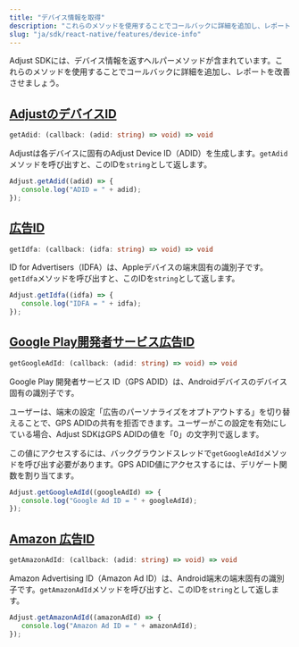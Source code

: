 ```yaml
---
title: "デバイス情報を取得"
description: "これらのメソッドを使用することでコールバックに詳細を追加し、レポートを改善させましょう。"
slug: "ja/sdk/react-native/features/device-info"
---
```


Adjust SDKには、デバイス情報を返すヘルパーメソッドが含まれています。これらのメソッドを使用することでコールバックに詳細を追加し、レポートを改善させましょう。

## [AdjustのデバイスID](adjust-device-identifier)

```ts
getAdid: (callback: (adid: string) => void) => void
```

Adjustは各デバイスに固有のAdjust Device ID（ADID）を生成します。`getAdid`メソッドを呼び出すと、このIDを`string`として返します。

```jsx
Adjust.getAdid((adid) => {
   console.log("ADID = " + adid);
});
```

## [広告ID](id-for-advertisers)

```ts
getIdfa: (callback: (idfa: string) => void) => void
```

ID for Advertisers（IDFA）は、Appleデバイスの端末固有の識別子です。`getIdfa`メソッドを呼び出すと、このIDを`string`として返します。

```jsx
Adjust.getIdfa((idfa) => {
   console.log("IDFA = " + idfa);
});
```

## [Google Play開発者サービス広告ID](google-play-services-advertising-id)

```ts
getGoogleAdId: (callback: (adid: string) => void) => void
```

Google Play 開発者サービス ID（GPS ADID）は、Androidデバイスのデバイス固有の識別子です。

ユーザーは、端末の設定「広告のパーソナライズをオプトアウトする」を切り替えることで、GPS ADIDの共有を拒否できます。ユーザーがこの設定を有効にしている場合、Adjust SDKはGPS ADIDの値を「0」の文字列で返します。

この値にアクセスするには、バックグラウンドスレッドで`getGoogleAdId`メソッドを呼び出す必要があります。GPS ADID値にアクセスするには、デリゲート関数を割り当てます。

```jsx
Adjust.getGoogleAdId((googleAdId) => {
   console.log("Google Ad ID = " + googleAdId);
});
```

## [Amazon 広告ID](amazon-advertiser-id)

```ts
getAmazonAdId: (callback: (adid: string) => void) => void
```

Amazon Advertising ID（Amazon Ad ID）は、Android端末の端末固有の識別子です。`getAmazonAdId`メソッドを呼び出すと、このIDを`string`として返します。

```jsx
Adjust.getAmazonAdId((amazonAdId) => {
   console.log("Amazon Ad ID = " + amazonAdId);
});
```
